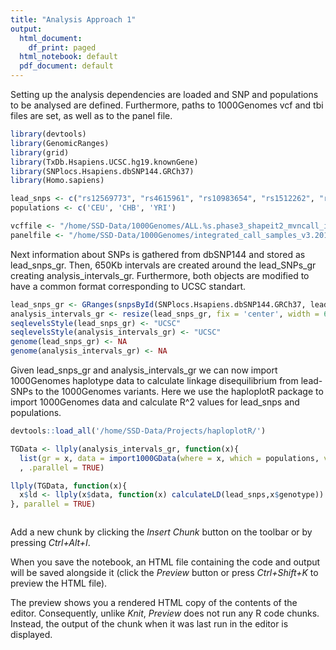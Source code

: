 ```yaml
---
title: "Analysis Approach 1"
output:
  html_document:
    df_print: paged
  html_notebook: default
  pdf_document: default
---
```


Setting up the analysis dependencies are loaded and SNP and populations to be analysed are defined. Furthermore, paths to 1000Genomes vcf and tbi files are set, as well as to the panel file.


```r
library(devtools)
library(GenomicRanges)
library(grid)
library(TxDb.Hsapiens.UCSC.hg19.knownGene)
library(SNPlocs.Hsapiens.dbSNP144.GRCh37)
library(Homo.sapiens)

lead_snps <- c("rs12569773", "rs4615961", "rs10983654", "rs1512262", "rs11119348" )
populations <- c('CEU', 'CHB', 'YRI')

vcffile <- "/home/SSD-Data/1000Genomes/ALL.%s.phase3_shapeit2_mvncall_integrated_v5a.20130502.genotypes.vcf.gz"
panelfile <- "/home/SSD-Data/1000Genomes/integrated_call_samples_v3.20130502.ALL.panel"
```

Next information about SNPs is gathered from dbSNP144 and stored as lead_snps_gr. Then, 650Kb intervals are created around the lead_SNPs_gr creating analysis_intervals_gr. Furthermore, both objects are modified to have a common format corresponding to UCSC standart.

```r
lead_snps_gr <- GRanges(snpsById(SNPlocs.Hsapiens.dbSNP144.GRCh37, lead_snps))
analysis_intervals_gr <- resize(lead_snps_gr, fix = 'center', width = 6.5e5)
seqlevelsStyle(lead_snps_gr) <- "UCSC"
seqlevelsStyle(analysis_intervals_gr) <- "UCSC"
genome(lead_snps_gr) <- NA
genome(analysis_intervals_gr) <- NA
```

Given lead_snps_gr and analysis_intervals_gr we can now import 1000Genomes haplotype data to calculate linkage disequilibrium from lead-SNPs to the 1000Genomes variants. Here we use the haploplotR package to import 1000Genomes data and calculate R^2 values for lead_snps and populations.

```r
devtools::load_all('/home/SSD-Data/Projects/haploplotR/')

TGData <- llply(analysis_intervals_gr, function(x){
  list(gr = x, data = import1000GData(where = x, which = populations, vcf_file = vcffile, panel_file = panelfile))}
  , .parallel = TRUE)

llply(TGData, function(x){
  x$ld <- llply(x$data, function(x) calculateLD(lead_snps,x$genotype))
}, parallel = TRUE)



```



Add a new chunk by clicking the *Insert Chunk* button on the toolbar or by pressing *Ctrl+Alt+I*.

When you save the notebook, an HTML file containing the code and output will be saved alongside it (click the *Preview* button or press *Ctrl+Shift+K* to preview the HTML file).

The preview shows you a rendered HTML copy of the contents of the editor. Consequently, unlike *Knit*, *Preview* does not run any R code chunks. Instead, the output of the chunk when it was last run in the editor is displayed.
